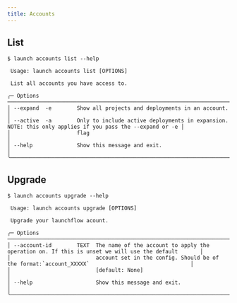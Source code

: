 ```yaml
---
title: Accounts
---
```


## List

```
$ launch accounts list --help
                                                                                                                               
 Usage: launch accounts list [OPTIONS]                                                                                         
                                                                                                                               
 List all accounts you have access to.                                                                                         
                                                                                                                               
╭─ Options ───────────────────────────────────────────────────────────────────────────────────────────────────────────────────╮
│ --expand  -e        Show all projects and deployments in an account.                                                        │
│ --active  -a        Only to include active deployments in expansion. NOTE: this only applies if you pass the --expand or -e │
│                     flag                                                                                                    │
│ --help              Show this message and exit.                                                                             │
╰─────────────────────────────────────────────────────────────────────────────────────────────────────────────────────────────╯
```

## Upgrade

```
$ launch accounts upgrade --help
                                                                                                                               
 Usage: launch accounts upgrade [OPTIONS]                                                                                      
                                                                                                                               
 Upgrade your launchflow acount.                                                                                               
                                                                                                                               
╭─ Options ───────────────────────────────────────────────────────────────────────────────────────────────────────────────────╮
│ --account-id        TEXT  The name of the account to apply the operation on. If this is unset we will use the default       │
│                           account set in the config. Should be of the format:`account_XXXXX`                                │
│                           [default: None]                                                                                   │
│ --help                    Show this message and exit.                                                                       │
╰─────────────────────────────────────────────────────────────────────────────────────────────────────────────────────────────╯
```